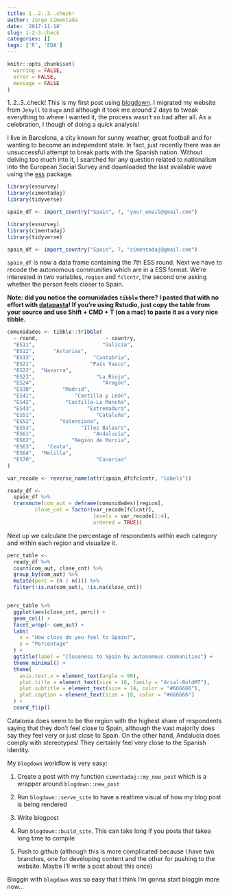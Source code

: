 ```yaml
---
title: 1..2..3..check!
author: Jorge Cimentada
date: '2017-11-18'
slug: 1-2-3-check
categories: []
tags: ['R', 'EDA']
---
```


```r
knitr::opts_chunk$set(
  warning = FALSE,
  error = FALSE,
  message = FALSE
)

```

1..2..3..check! This is my first post using [blogdown](https://cran.r-project.org/web/packages/blogdown/index.html). I migrated my website from `Jekyll` to `Hugo` and although it took me around 2 days to tweak everything to where I wanted it, the process wasn't so bad after all. As a celebration, I though of doing a quick analysis!

I live in Barcelona, a city known for sunny weather, great football and for wanting to become an independent state. In fact, just recently there was an unsuccessful attempt to break parts with the Spanish nation. Without delving too much into it, I searched for any question related to nationalism into the European Social Survey and downloaded the last available wave using the [ess](https://cran.r-project.org/web/packages/ess/index.html) package.

```r
library(essurvey)
library(cimentadaj)
library(tidyverse)

spain_df <- import_country("Spain", 7, "your_email@gmail.com")
```

```r
library(essurvey)
library(cimentadaj)
library(tidyverse)

spain_df <- import_country("Spain", 7, "cimentadaj@gmail.com")
```

`spain_df` is now a data frame containing the 7th ESS round. Next we have to recode the autonomous communities which are in a ESS format. We're interested in two variables, `region` and `fclcntr`, the second one asking whether the person feels closer to Spain.

__Note: did you notice the comunidades `tibble` there? I pasted that with no effort with [datapasta](https://cran.r-project.org/web/packages/datapasta/index.html)! If you're using Rstudio, just copy the table from your source and use Shift + CMD + T (on a mac) to paste it as a very nice tibble.__

```r
comunidades <- tibble::tribble(
  ~ round,                      ~ country,
  "ES11",                      "Galicia",
  "ES12",      "Asturias",
  "ES13",                   "Cantabria",
  "ES21",                  "País Vasco",
  "ES22",  "Navarra",
  "ES23",                    "La Rioja",
  "ES24",                      "Aragón",
  "ES30",         "Madrid",
  "ES41",             "Castilla y León",
  "ES42",          "Castilla-La Mancha",
  "ES43",                 "Extremadura",
  "ES51",                    "Cataluña",
  "ES52",        "Valenciana",
  "ES53",               "Illes Balears",
  "ES61",                   "Andalucía",
  "ES62",            "Región de Murcia",
  "ES63",    "Ceuta",
  "ES64",  "Melilla",
  "ES70",                    "Canarias"
)

var_recode <- reverse_name(attr(spain_df$fclcntr, "labels"))

ready_df <-
  spain_df %>%
  transmute(com_aut = deframe(comunidades)[region],
         close_cnt = factor(var_recode[fclcntr],
                            levels = var_recode[1:4],
                            ordered = TRUE))
```

Next up we calculate the percentage of respondents within each category and within each region and visualize it.

```r
perc_table <-
  ready_df %>%
  count(com_aut, close_cnt) %>%
  group_by(com_aut) %>%
  mutate(perc = (n / n())) %>%
  filter(!is.na(com_aut), !is.na(close_cnt))


perc_table %>%
  ggplot(aes(close_cnt, perc)) +
  geom_col() +
  facet_wrap(~ com_aut) +
  labs(
    x = "How close do you feel to Spain?",
    y = "Percentage"
  ) +
  ggtitle(label = "Closeness to Spain by autonomous communities") +
  theme_minimal() +
  theme(
    axis.text.x = element_text(angle = 90),
    plot.title = element_text(size = 16, family = "Arial-BoldMT"),
    plot.subtitle = element_text(size = 14, color = "#666666"),
    plot.caption = element_text(size = 10, color = "#666666")
  ) +
  coord_flip()
```

Catalonia does seem to be the region with the highest share of respondents saying that they don't feel close to Spain, although the vast majority does say they feel very or just close to Spain. On the other hand, Andalucia does comply with stereotypes! They certainly feel very close to the Spanish identity.

My `blogdown` workflow is very easy:

1. Create a post with my function `cimentadaj::my_new_post` which is a wrapper around `blogdown::new_post`

2. Run `blogdown::serve_site` to have a realtime visual of how my blog post is being rendered

3. Write blogpost

4. Run `blogdown::build_site`. This can take long if you posts that takea long time to compile

5. Push to github (although this is more complicated because I have two branches, one for developing content and the other for pushing to the website. Maybe I'll write a post about this once)

Bloggin with `blogdown` was so easy that I think I'm gonna start bloggin more now...